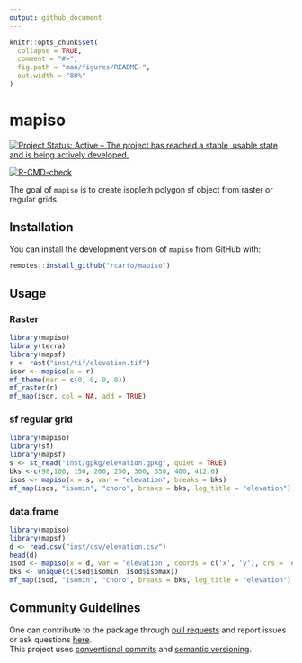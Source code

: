 ```yaml
---
output: github_document
---
```


<!-- README.md is generated from README.Rmd. Please edit that file -->

```r
knitr::opts_chunk$set(
  collapse = TRUE,
  comment = "#>",
  fig.path = "man/figures/README-",
  out.width = "80%"
)
```

# mapiso

<!-- badges: start -->
[![Project Status: Active – The project has reached a stable, usable
state and is being actively
developed.](https://www.repostatus.org/badges/latest/active.svg)](https://www.repostatus.org/#active)

[![R-CMD-check](https://github.com/rCarto/mapiso/actions/workflows/R-CMD-check.yaml/badge.svg)](https://github.com/rCarto/mapiso/actions/workflows/R-CMD-check.yaml)
<!-- badges: end -->

The goal of `mapiso` is to create isopleth polygon sf object from raster or regular grids.


## Installation

You can install the development version of `mapiso` from
GitHub with:

``` r
remotes::install_github("rcarto/mapiso")
```


## Usage


### Raster

```r
library(mapiso)
library(terra)
library(mapsf)
r <- rast("inst/tif/elevation.tif")
isor <- mapiso(x = r)
mf_theme(mar = c(0, 0, 0, 0))
mf_raster(r)
mf_map(isor, col = NA, add = TRUE)
```

### sf regular grid

```r
library(mapiso)
library(sf)
library(mapsf)
s <- st_read("inst/gpkg/elevation.gpkg", quiet = TRUE)
bks <-c(98,100, 150, 200, 250, 300, 350, 400, 412.6) 
isos <- mapiso(x = s, var = "elevation", breaks = bks)
mf_map(isos, "isomin", "choro", breaks = bks, leg_title = "elevation")
```

### data.frame


```r
library(mapiso)
library(mapsf)
d <- read.csv("inst/csv/elevation.csv")
head(d)
isod <- mapiso(x = d, var = 'elevation', coords = c('x', 'y'), crs = 'epsg:2154')
bks <- unique(c(isod$isomin, isod$isomax))
mf_map(isod, "isomin", "choro", breaks = bks, leg_title = "elevation")
```



## Community Guidelines

One can contribute to the package through [pull
requests](https://github.com/rcarto/mapiso) and report issues or
ask questions [here](https://github.com/rcarto/mapiso/issues).  
This project uses [conventional
commits](https://www.conventionalcommits.org/en/v1.0.0-beta.3/) and
[semantic versioning](https://semver.org/).
